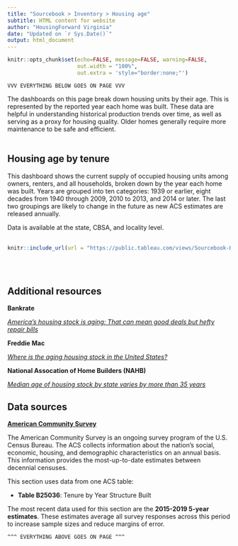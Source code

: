 ```yaml
---
title: "Sourcebook > Inventory > Housing age"
subtitle: HTML content for website
author: "HousingForward Virginia"
date: "Updated on `r Sys.Date()`"
output: html_document
---
```


```r
knitr::opts_chunk$set(echo=FALSE, message=FALSE, warning=FALSE,
                      out.width = "100%",
                      out.extra = 'style="border:none;"')
```


```
VVV EVERYTHING BELOW GOES ON PAGE VVV
```
The dashboards on this page break down housing units by their age. This is represented by the reported year each home was built. These data are helpful in understanding historical production trends over time, as well as serving as a proxy for housing quality. Older homes generally require more maintenance to be safe and efficient.
<br>
<br>

## Housing age by tenure

This dashboard shows the current supply of occupied housing units among owners, renters, and all households, broken down by the year each home was built. Years are grouped into ten categories: 1939 or earlier, eight decades from 1940 through 2009, 2010 to 2013, and 2014 or later. The last two groupings are likely to change in the future as new ACS estimates are released annually.

Data is available at the state, CBSA, and locality level.
<br>
<br>
```r
knitr::include_url(url = "https://public.tableau.com/views/Sourcebook-Housingagebytenure/Statewide?:showVizHome=no&:embed=true", height = "500px")
```
<br>
<br>

## Additional resources

**Bankrate**

[*America’s housing stock is aging: That can mean good deals but hefty repair bills*](https://www.bankrate.com/mortgages/american-homes-are-getting-older/)

**Freddie Mac**

[*Where is the aging housing stock in the United States?*](https://my.sf.freddiemac.com/updates/news/news~where-is-the-aging-housing-stock-in-the-united-states)

**National Assocation of Home Builders (NAHB)**

[*Median age of housing stock by state varies by more than 35 years*](https://nahbnow.com/2021/04/median-age-of-housing-stock-by-state-varies-by-more-than-35-years/)

## Data sources

[**American Community Survey**](https://www.census.gov/programs-surveys/acs)

The American Community Survey is an ongoing survey program of the U.S. Census Bureau. The ACS collects information about the nation’s social, economic, housing, and demographic characteristics on an annual basis. This information provides the most-up-to-date estimates between decennial censuses.

This section uses data from one ACS table:

* **Table B25036**: Tenure by Year Structure Built

The most recent data used for this section are the **2015-2019 5-year estimates**. These estimates average all survey responses across this period to increase sample sizes and reduce margins of error.


```
^^^ EVERYTHING ABOVE GOES ON PAGE ^^^
```